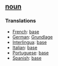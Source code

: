 == [[noun]] == 
=== Translations === 
*[[French]]: [[base]] 
*[[German]]: [[Grundlage]] 
*[[Interlingua]]: [[base]] 
*[[Italian]]: [[base]] 
*[[Portuguese]]: [[base]] 
*[[Spanish]]: [[base]]